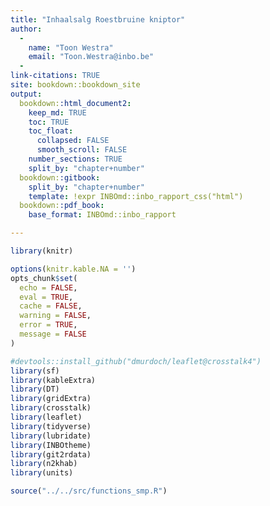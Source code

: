 ```yaml
---
title: "Inhaalsalg Roestbruine kniptor"
author: 
  -
    name: "Toon Westra"
    email: "Toon.Westra@inbo.be"
  -
link-citations: TRUE
site: bookdown::bookdown_site
output:
  bookdown::html_document2:
    keep_md: TRUE
    toc: TRUE
    toc_float:
      collapsed: FALSE
      smooth_scroll: FALSE
    number_sections: TRUE
    split_by: "chapter+number"
  bookdown::gitbook:
    split_by: "chapter+number"
    template: !expr INBOmd::inbo_rapport_css("html")
  bookdown::pdf_book:
    base_format: INBOmd::inbo_rapport

---
```



```r
library(knitr)

options(knitr.kable.NA = '')
opts_chunk$set(
  echo = FALSE, 
  eval = TRUE,
  cache = FALSE,
  warning = FALSE,
  error = TRUE,
  message = FALSE
)

#devtools::install_github("dmurdoch/leaflet@crosstalk4")
library(sf)
library(kableExtra)
library(DT)
library(gridExtra)
library(crosstalk)
library(leaflet)
library(tidyverse)
library(lubridate)
library(INBOtheme)
library(git2rdata)
library(n2khab)
library(units)

source("../../src/functions_smp.R")


```



